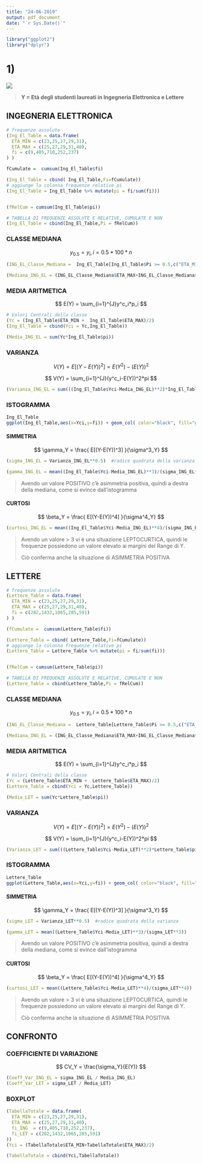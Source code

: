 ```yaml
---
title: "24-06-2019"
output: pdf_document
date: "`r Sys.Date()`"
---
```


```r
library("ggplot2")
library("dplyr")
```

# 1)

![](images/paste-7219B9EF.png)

> **Y = Età degli studenti laureati in Ingegneria Elettronica e Lettere**

## INGEGNERIA ELETTRONICA

```r
# frequenze assolute
(Ing_El_Table = data.frame(
  ETA_MIN = c(23,25,27,29,31),
  ETA_MAX = c(25,27,29,31,40),
  fi = c(9,405,710,252,237)
) )

fCumulate =  cumsum(Ing_El_Table$fi)

(Ing_El_Table = cbind( Ing_El_Table,Fi=fCumulate))
# aggiunge la colonna frequenze relative pi
(Ing_El_Table = Ing_El_Table %>% mutate(pi = fi/sum(fi)))


(fRelCum = cumsum(Ing_El_Table$pi))

# TABELLA DI FREQUENZE ASSOLUTE E RELATIVE, CUMULATE E NON
(Ing_El_Table = cbind(Ing_El_Table,Pi = fRelCum))


```

### CLASSE MEDIANA

$$
y_{0.5} = y_i, i = 0.5*100*n
$$

```r
(ING_EL_Classe_Mediana =  Ing_El_Table[Ing_El_Table$Pi >= 0.5,c("ETA_MIN","ETA_MAX")][1,])

(Mediana_ING_EL = (ING_EL_Classe_Mediana$ETA_MAX+ING_EL_Classe_Mediana$ETA_MIN)/2)
```

### MEDIA ARITMETICA

$$
E(Y) = \sum_{i=1}^{J}y^c_i*p_i
$$

```r
# Valori Centrali della classe
(Yc = (Ing_El_Table$ETA_MIN +  Ing_El_Table$ETA_MAX)/2)
(Ing_El_Table = cbind(Yci = Yc,Ing_El_Table))

(Media_ING_EL = sum(Yc*Ing_El_Table$pi))
```

### VARIANZA

$$
V(Y) = E[ (Y-E(Y))^2] = E(Y^2) - (E(Y))^2
$$

$$
V(Y) = \sum_{i=1}^{J}(y^c_i-E(Y))^2*pi
$$

```r
(Varianza_ING_EL = sum(((Ing_El_Table$Yci-Media_ING_EL)**2)*Ing_El_Table$pi))

```

### ISTOGRAMMA

```r
Ing_El_Table
ggplot(Ing_El_Table,aes(x=Yci,y=fi)) + geom_col( color="black", fill="green",width =  Ing_El_Table$ETA_MAX-Ing_El_Table$ETA_MIN) + labs(x = "ETÀ",y="Frequenza Assoluta",colour="Mediana") + geom_vline(aes(xintercept=Mediana_ING_EL,color="red")) 
```

#### SIMMETRIA

$$
\gamma_Y = \frac{ E[(Y-E(Y))^3]  }{\sigma^3_Y}
$$

```r
(sigma_ING_EL = Varianza_ING_EL**0.5)  #radice quadrata della varianza

(gamma_ING_EL = mean((Ing_El_Table$Yci-Media_ING_EL)**3)/(sigma_ING_EL**3))
```

> Avendo un valore POSITIVO c'è asimmetria positiva, quindi a destra della mediana, come si evince dall'istogramma

#### CURTOSI

$$
\beta_Y = \frac{ E[(Y-E(Y))^4]  }{\sigma^4_Y}
$$

```r
(curtosi_ING_EL = mean((Ing_El_Table$Yci-Media_ING_EL)**4)/(sigma_ING_EL**4))
```

> Avendo un valore \> 3 vi è una situazione LEPTOCURTICA, quindi le frequenze possiedono un valore elevato ai margini del Range di Y.
>
> Ciò conferma anche la situazione di ASIMMETRIA POSITIVA

## LETTERE

```r
# frequenze assolute
(Lettere_Table = data.frame(
  ETA_MIN = c(23,25,27,29,31),
  ETA_MAX = c(25,27,29,31,40),
  fi = c(282,1432,1065,285,591)
) )

(fCumulate =  cumsum(Lettere_Table$fi))

(Lettere_Table = cbind( Lettere_Table,Fi=fCumulate))
# aggiunge la colonna frequenze relative pi
(Lettere_Table = Lettere_Table %>% mutate(pi = fi/sum(fi)))


(fRelCum = cumsum(Lettere_Table$pi))

# TABELLA DI FREQUENZE ASSOLUTE E RELATIVE, CUMULATE E NON
(Lettere_Table = cbind(Lettere_Table,Pi = fRelCum))
```

### CLASSE MEDIANA

$$
y_{0.5} = y_i, i = 0.5*100*n
$$

```r
(ING_EL_Classe_Mediana =  Lettere_Table[Lettere_Table$Pi >= 0.5,c("ETA_MIN","ETA_MAX")][1,])

(Mediana_ING_EL = (ING_EL_Classe_Mediana$ETA_MAX+ING_EL_Classe_Mediana$ETA_MIN)/2)
```

### MEDIA ARITMETICA

$$
E(Y) = \sum_{i=1}^{J}y^c_i*p_i
$$

```r
# Valori Centrali della classe
(Yc = (Lettere_Table$ETA_MIN +  Lettere_Table$ETA_MAX)/2)
(Lettere_Table = cbind(Yci = Yc,Lettere_Table))

(Media_LET = sum(Yc*Lettere_Table$pi))
```

### VARIANZA

$$
V(Y) = E[ (Y-E(Y))^2] = E(Y^2) - (E(Y))^2
$$

$$
V(Y) = \sum_{i=1}^{J}(y^c_i-E(Y))^2*pi
$$

```r
(Varianza_LET = sum(((Lettere_Table$Yci-Media_LET)**2)*Lettere_Table$pi))

```

### ISTOGRAMMA

```r
Lettere_Table
ggplot(Lettere_Table,aes(x=Yci,y=fi)) + geom_col( color="black", fill="green",width =  Lettere_Table$ETA_MAX-Lettere_Table$ETA_MIN) + labs(x = "ETÀ",y="Frequenza Assoluta",colour="Mediana") + geom_vline(aes(xintercept=Media_LET,color="red")) 
```

#### SIMMETRIA

$$
\gamma_Y = \frac{ E[(Y-E(Y))^3]  }{\sigma^3_Y}
$$

```r
(sigma_LET = Varianza_LET**0.5)  #radice quadrata della varianza

(gamma_LET = mean((Lettere_Table$Yci-Media_LET)**3)/(sigma_LET**3))
```

> Avendo un valore POSITIVO c'è asimmetria positiva, quindi a destra della mediana, come si evince dall'istogramma

#### CURTOSI

$$
\beta_Y = \frac{ E[(Y-E(Y))^4]  }{\sigma^4_Y}
$$

```r
(curtosi_LET = mean((Lettere_Table$Yci-Media_LET)**4)/(sigma_LET**4))
```

> Avendo un valore \> 3 vi è una situazione LEPTOCURTICA, quindi le frequenze possiedono un valore elevato ai margini del Range di Y.
>
> Ciò conferma anche la situazione di ASIMMETRIA POSITIVA

## CONFRONTO

### COEFFICIENTE DI VARIAZIONE

$$
CV_Y = \frac{\sigma_Y}{E(Y)}
$$

```r
(Coeff_Var_ING_EL = sigma_ING_EL / Media_ING_EL)
(Coeff_Var_LET = sigma_LET / Media_LET)

```

### BOXPLOT

```r
(TabellaTotale = data.frame(
  ETA_MIN = c(23,25,27,29,31),
  ETA_MAX = c(25,27,29,31,40),
  fi_ING  = c(9,405,710,252,237),
  fi_LET = c(282,1432,1065,285,591)
))
(Yci = (TabellaTotale$ETA_MIN+TabellaTotale$ETA_MAX)/2)

(TabellaTotale = cbind(Yci,TabellaTotale))


```
